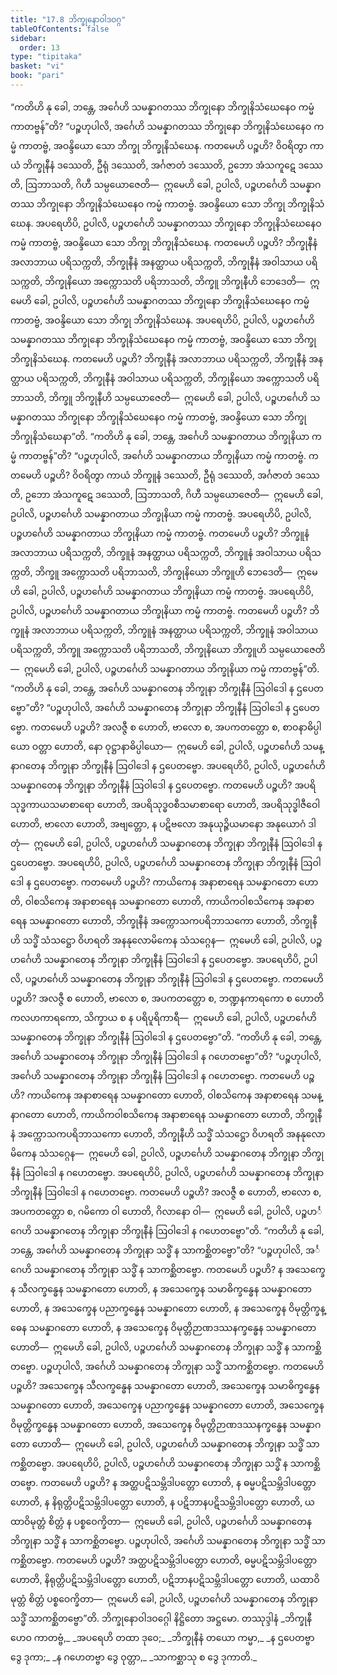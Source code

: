 ```yaml
---
title: "17.8 ဘိက္ခုနောဝါဒဝဂ္ဂ"
tableOfContents: false
sidebar:
  order: 13
type: "tipitaka"
basket: "vi"
book: "pari"
---
```



<DynamicBreadcrumb />

<Division number="450" book="pari">

<Paragraph number="2085" book="pari">
“ကတိဟိ နု ခေါ, ဘန္တေ, အင်္ဂေဟိ သမန္နာဂတဿ ဘိက္ခုနော ဘိက္ခုနိသံဃေနေဝ ကမ္မံ ကာတဗ္ဗန်”တိ?
</Paragraph>

<Paragraph number="2086" book="pari">
“ပဉ္စဟုပါလိ, အင်္ဂေဟိ သမန္နာဂတဿ ဘိက္ခုနော ဘိက္ခုနိသံဃေနေဝ ကမ္မံ ကာတဗ္ဗံ, အဝန္ဒိယော သော ဘိက္ခု ဘိက္ခုနိသံဃေန. ကတမေဟိ ပဉ္စဟိ? ဝိဝရိတွာ ကာယံ ဘိက္ခုနီနံ ဒဿေတိ, ဦရုံ ဒဿေတိ, အင်္ဂဇာတံ ဒဿေတိ, ဥဘော အံသကူဋေ ဒဿေတိ, ဩဘာသတိ, ဂိဟီ သမ္ပယောဇေတိ—  ဣမေဟိ ခေါ, ဥပါလိ, ပဉ္စဟင်္ဂေဟိ သမန္နာဂတဿ ဘိက္ခုနော ဘိက္ခုနိသံဃေနေဝ ကမ္မံ ကာတဗ္ဗံ. အဝန္ဒိယော သော ဘိက္ခု ဘိက္ခုနိသံဃေန.
</Paragraph>

<Paragraph number="2087" book="pari">
အပရေဟိပိ, ဥပါလိ, ပဉ္စဟင်္ဂေဟိ သမန္နာဂတဿ ဘိက္ခုနော ဘိက္ခုနိသံဃေနေဝ ကမ္မံ ကာတဗ္ဗံ, အဝန္ဒိယော သော ဘိက္ခု ဘိက္ခုနိသံဃေန. ကတမေဟိ ပဉ္စဟိ? ဘိက္ခုနီနံ အလာဘာယ ပရိသက္ကတိ, ဘိက္ခုနီနံ အနတ္ထာယ ပရိသက္ကတိ, ဘိက္ခုနီနံ အဝါသာယ ပရိသက္ကတိ, ဘိက္ခုနိယော အက္ကောသတိ ပရိဘာသတိ, ဘိက္ခူ ဘိက္ခုနီဟိ ဘေဒေတိ—  ဣမေဟိ ခေါ, ဥပါလိ, ပဉ္စဟင်္ဂေဟိ သမန္နာဂတဿ ဘိက္ခုနော ဘိက္ခုနိသံဃေနေဝ ကမ္မံ ကာတဗ္ဗံ, အဝန္ဒိယော သော ဘိက္ခု ဘိက္ခုနိသံဃေန.
</Paragraph>

<Paragraph number="2088" book="pari">
အပရေဟိပိ, ဥပါလိ, ပဉ္စဟင်္ဂေဟိ သမန္နာဂတဿ ဘိက္ခုနော ဘိက္ခုနိသံဃေနေဝ ကမ္မံ ကာတဗ္ဗံ, အဝန္ဒိယော သော ဘိက္ခု ဘိက္ခုနိသံဃေန. ကတမေဟိ ပဉ္စဟိ? ဘိက္ခုနီနံ အလာဘာယ ပရိသက္ကတိ, ဘိက္ခုနီနံ အနတ္ထာယ ပရိသက္ကတိ, ဘိက္ခုနီနံ အဝါသာယ ပရိသက္ကတိ, ဘိက္ခုနိယော အက္ကောသတိ ပရိဘာသတိ, ဘိက္ခူ ဘိက္ခုနီဟိ သမ္ပယောဇေတိ—  ဣမေဟိ ခေါ, ဥပါလိ, ပဉ္စဟင်္ဂေဟိ သမန္နာဂတဿ ဘိက္ခုနော ဘိက္ခုနိသံဃေနေဝ ကမ္မံ ကာတဗ္ဗံ, အဝန္ဒိယော သော ဘိက္ခု ဘိက္ခုနိသံဃေနာ”တိ.
</Paragraph>

</Division>
<Division number="451" book="pari">

<Paragraph number="2089" book="pari">
“ကတိဟိ နု ခေါ, ဘန္တေ, အင်္ဂေဟိ သမန္နာဂတာယ ဘိက္ခုနိယာ ကမ္မံ ကာတဗ္ဗန်”တိ?
</Paragraph>

<Paragraph number="2090" book="pari">
“ပဉ္စဟုပါလိ, အင်္ဂေဟိ သမန္နာဂတာယ ဘိက္ခုနိယာ ကမ္မံ ကာတဗ္ဗံ. ကတမေဟိ ပဉ္စဟိ? ဝိဝရိတွာ ကာယံ ဘိက္ခူနံ ဒဿေတိ, ဦရုံ ဒဿေတိ, အင်္ဂဇာတံ ဒဿေတိ, ဥဘော အံသကူဋေ ဒဿေတိ, ဩဘာသတိ, ဂိဟီ သမ္ပယောဇေတိ—  ဣမေဟိ ခေါ, ဥပါလိ, ပဉ္စဟင်္ဂေဟိ သမန္နာဂတာယ ဘိက္ခုနိယာ ကမ္မံ ကာတဗ္ဗံ.
</Paragraph>

<Paragraph number="2091" book="pari">
အပရေဟိပိ, ဥပါလိ, ပဉ္စဟင်္ဂေဟိ သမန္နာဂတာယ ဘိက္ခုနိယာ ကမ္မံ ကာတဗ္ဗံ. ကတမေဟိ ပဉ္စဟိ? ဘိက္ခူနံ အလာဘာယ ပရိသက္ကတိ, ဘိက္ခူနံ အနတ္ထာယ ပရိသက္ကတိ, ဘိက္ခူနံ အဝါသာယ ပရိသက္ကတိ, ဘိက္ခူ အက္ကောသတိ ပရိဘာသတိ, ဘိက္ခုနိယော ဘိက္ခူဟိ ဘေဒေတိ—  ဣမေဟိ ခေါ, ဥပါလိ, ပဉ္စဟင်္ဂေဟိ သမန္နာဂတာယ ဘိက္ခုနိယာ ကမ္မံ ကာတဗ္ဗံ.
</Paragraph>

<Paragraph number="2092" book="pari">
အပရေဟိပိ, ဥပါလိ, ပဉ္စဟင်္ဂေဟိ သမန္နာဂတာယ ဘိက္ခုနိယာ ကမ္မံ ကာတဗ္ဗံ. ကတမေဟိ ပဉ္စဟိ? ဘိက္ခူနံ အလာဘာယ ပရိသက္ကတိ, ဘိက္ခူနံ အနတ္ထာယ ပရိသက္ကတိ, ဘိက္ခူနံ အဝါသာယ ပရိသက္ကတိ, ဘိက္ခူ အက္ကောသတိ ပရိဘာသတိ, ဘိက္ခုနိယော ဘိက္ခူဟိ သမ္ပယောဇေတိ—  ဣမေဟိ ခေါ, ဥပါလိ, ပဉ္စဟင်္ဂေဟိ သမန္နာဂတာယ ဘိက္ခုနိယာ ကမ္မံ ကာတဗ္ဗန်”တိ.
</Paragraph>

</Division>
<Division number="452" book="pari">

<Paragraph number="2093" book="pari">
“ကတိဟိ နု ခေါ, ဘန္တေ, အင်္ဂေဟိ သမန္နာဂတေန ဘိက္ခုနာ ဘိက္ခုနီနံ ဩဝါဒေါ န ဌပေတဗ္ဗော”တိ?
</Paragraph>

<Paragraph number="2094" book="pari">
“ပဉ္စဟုပါလိ, အင်္ဂေဟိ သမန္နာဂတေန ဘိက္ခုနာ ဘိက္ခုနီနံ ဩဝါဒေါ န ဌပေတဗ္ဗော. ကတမေဟိ ပဉ္စဟိ? အလဇ္ဇီ စ ဟောတိ, ဗာလော စ, အပကတတ္တော စ, စာဝနာဓိပ္ပါယော ဝတ္တာ ဟောတိ, နော ဝုဋ္ဌာနာဓိပ္ပါယော—  ဣမေဟိ ခေါ, ဥပါလိ, ပဉ္စဟင်္ဂေဟိ သမန္နာဂတေန ဘိက္ခုနာ ဘိက္ခုနီနံ ဩဝါဒေါ န ဌပေတဗ္ဗော.
</Paragraph>

<Paragraph number="2095" book="pari">
အပရေဟိပိ, ဥပါလိ, ပဉ္စဟင်္ဂေဟိ သမန္နာဂတေန ဘိက္ခုနာ ဘိက္ခုနီနံ ဩဝါဒေါ န ဌပေတဗ္ဗော. ကတမေဟိ ပဉ္စဟိ? အပရိသုဒ္ဓကာယသမာစာရော ဟောတိ, အပရိသုဒ္ဓဝစီသမာစာရော ဟောတိ, အပရိသုဒ္ဓါဇီဝေါ ဟောတိ, ဗာလော ဟောတိ, အဗျတ္တော, န ပဋိဗလော အနုယုဉ္ဇိယမာနော အနုယောဂံ ဒါတုံ—  ဣမေဟိ ခေါ, ဥပါလိ, ပဉ္စဟင်္ဂေဟိ သမန္နာဂတေန ဘိက္ခုနာ ဘိက္ခုနီနံ ဩဝါဒေါ န ဌပေတဗ္ဗော.
</Paragraph>

<Paragraph number="2096" book="pari">
အပရေဟိပိ, ဥပါလိ, ပဉ္စဟင်္ဂေဟိ သမန္နာဂတေန ဘိက္ခုနာ ဘိက္ခုနီနံ ဩဝါဒေါ န ဌပေတဗ္ဗော. ကတမေဟိ ပဉ္စဟိ? ကာယိကေန အနာစာရေန သမန္နာဂတော ဟောတိ, ဝါစသိကေန အနာစာရေန သမန္နာဂတော ဟောတိ, ကာယိကဝါစသိကေန အနာစာရေန သမန္နာဂတော ဟောတိ, ဘိက္ခုနီနံ အက္ကောသကပရိဘာသကော ဟောတိ, ဘိက္ခုနီဟိ သဒ္ဓိံ သံသဋ္ဌော ဝိဟရတိ အနနုလောမိကေန သံသဂ္ဂေန—  ဣမေဟိ ခေါ, ဥပါလိ, ပဉ္စဟင်္ဂေဟိ သမန္နာဂတေန ဘိက္ခုနာ ဘိက္ခုနီနံ ဩဝါဒေါ န ဌပေတဗ္ဗော.
</Paragraph>

<Paragraph number="2097" book="pari">
အပရေဟိပိ, ဥပါလိ, ပဉ္စဟင်္ဂေဟိ သမန္နာဂတေန ဘိက္ခုနာ ဘိက္ခုနီနံ ဩဝါဒေါ န ဌပေတဗ္ဗော. ကတမေဟိ ပဉ္စဟိ? အလဇ္ဇီ စ ဟောတိ, ဗာလော စ, အပကတတ္တော စ, ဘဏ္ဍနကာရကော စ ဟောတိ ကလဟကာရကော, သိက္ခာယ စ န ပရိပူရိကာရီ—  ဣမေဟိ ခေါ, ဥပါလိ, ပဉ္စဟင်္ဂေဟိ သမန္နာဂတေန ဘိက္ခုနာ ဘိက္ခုနီနံ ဩဝါဒေါ န ဌပေတဗ္ဗော”တိ.
</Paragraph>

</Division>
<Division number="453" book="pari">

<Paragraph number="2098" book="pari">
“ကတိဟိ နု ခေါ, ဘန္တေ, အင်္ဂေဟိ သမန္နာဂတေန ဘိက္ခုနာ ဘိက္ခုနီနံ ဩဝါဒေါ န ဂဟေတဗ္ဗော”တိ?
</Paragraph>

<Paragraph number="2099" book="pari">
“ပဉ္စဟုပါလိ, အင်္ဂေဟိ သမန္နာဂတေန ဘိက္ခုနာ ဘိက္ခုနီနံ ဩဝါဒေါ န ဂဟေတဗ္ဗော. ကတမေဟိ ပဉ္စဟိ? ကာယိကေန အနာစာရေန သမန္နာဂတော ဟောတိ, ဝါစသိကေန အနာစာရေန သမန္နာဂတော ဟောတိ, ကာယိကဝါစသိကေန အနာစာရေန သမန္နာဂတော ဟောတိ, ဘိက္ခုနီနံ အက္ကောသကပရိဘာသကော ဟောတိ, ဘိက္ခုနီဟိ သဒ္ဓိံ သံသဋ္ဌော ဝိဟရတိ အနနုလောမိကေန သံသဂ္ဂေန—  ဣမေဟိ ခေါ, ဥပါလိ, ပဉ္စဟင်္ဂေဟိ သမန္နာဂတေန ဘိက္ခုနာ ဘိက္ခုနီနံ ဩဝါဒေါ န ဂဟေတဗ္ဗော.
</Paragraph>

<Paragraph number="2100" book="pari">
အပရေဟိပိ, ဥပါလိ, ပဉ္စဟင်္ဂေဟိ သမန္နာဂတေန ဘိက္ခုနာ ဘိက္ခုနီနံ ဩဝါဒေါ န ဂဟေတဗ္ဗော. ကတမေဟိ ပဉ္စဟိ? အလဇ္ဇီ စ ဟောတိ, ဗာလော စ, အပကတတ္တော စ, ဂမိကော ဝါ ဟောတိ, ဂိလာနော ဝါ—  ဣမေဟိ ခေါ, ဥပါလိ, ပဉ္စဟင်္ဂေဟိ သမန္နာဂတေန ဘိက္ခုနာ ဘိက္ခုနီနံ ဩဝါဒေါ န ဂဟေတဗ္ဗော”တိ.
</Paragraph>

</Division>
<Division number="454" book="pari">

<Paragraph number="2101" book="pari">
“ကတိဟိ နု ခေါ, ဘန္တေ, အင်္ဂေဟိ သမန္နာဂတေန ဘိက္ခုနာ သဒ္ဓိံ န သာကစ္ဆိတဗ္ဗော”တိ?
</Paragraph>

<Paragraph number="2102" book="pari">
“ပဉ္စဟုပါလိ, အင်္ဂေဟိ သမန္နာဂတေန ဘိက္ခုနာ သဒ္ဓိံ န သာကစ္ဆိတဗ္ဗော. ကတမေဟိ ပဉ္စဟိ? န အသေက္ခေန သီလက္ခန္ဓေန သမန္နာဂတော ဟောတိ, န အသေက္ခေန သမာဓိက္ခန္ဓေန သမန္နာဂတော ဟောတိ, န အသေက္ခေန ပညာက္ခန္ဓေန သမန္နာဂတော ဟောတိ, န အသေက္ခေန ဝိမုတ္တိက္ခန္ဓေန သမန္နာဂတော ဟောတိ, န အသေက္ခေန ဝိမုတ္တိဉာဏဒဿနက္ခန္ဓေန သမန္နာဂတော ဟောတိ—  ဣမေဟိ ခေါ, ဥပါလိ, ပဉ္စဟင်္ဂေဟိ သမန္နာဂတေန ဘိက္ခုနာ သဒ္ဓိံ န သာကစ္ဆိတဗ္ဗော. ပဉ္စဟုပါလိ, အင်္ဂေဟိ သမန္နာဂတေန ဘိက္ခုနာ သဒ္ဓိံ သာကစ္ဆိတဗ္ဗော. ကတမေဟိ ပဉ္စဟိ? အသေက္ခေန သီလက္ခန္ဓေန သမန္နာဂတော ဟောတိ, အသေက္ခေန သမာဓိက္ခန္ဓေန သမန္နာဂတော ဟောတိ, အသေက္ခေန ပညာက္ခန္ဓေန သမန္နာဂတော ဟောတိ, အသေက္ခေန ဝိမုတ္တိက္ခန္ဓေန သမန္နာဂတော ဟောတိ, အသေက္ခေန ဝိမုတ္တိဉာဏဒဿနက္ခန္ဓေန သမန္နာဂတော ဟောတိ—  ဣမေဟိ ခေါ, ဥပါလိ, ပဉ္စဟင်္ဂေဟိ သမန္နာဂတေန ဘိက္ခုနာ သဒ္ဓိံ သာကစ္ဆိတဗ္ဗော.
</Paragraph>

<Paragraph number="2103" book="pari">
အပရေဟိပိ, ဥပါလိ, ပဉ္စဟင်္ဂေဟိ သမန္နာဂတေန ဘိက္ခုနာ သဒ္ဓိံ န သာကစ္ဆိတဗ္ဗော. ကတမေဟိ ပဉ္စဟိ? န အတ္ထပဋိသမ္ဘိဒါပတ္တော ဟောတိ, န ဓမ္မပဋိသမ္ဘိဒါပတ္တော ဟောတိ, န နိရုတ္တိပဋိသမ္ဘိဒါပတ္တော ဟောတိ, န ပဋိဘာနပဋိသမ္ဘိဒါပတ္တော ဟောတိ, ယထာဝိမုတ္တံ စိတ္တံ န ပစ္စဝေက္ခိတာ—  ဣမေဟိ ခေါ, ဥပါလိ, ပဉ္စဟင်္ဂေဟိ သမန္နာဂတေန ဘိက္ခုနာ သဒ္ဓိံ န သာကစ္ဆိတဗ္ဗော. ပဉ္စဟုပါလိ, အင်္ဂေဟိ သမန္နာဂတေန ဘိက္ခုနာ သဒ္ဓိံ သာကစ္ဆိတဗ္ဗော. ကတမေဟိ ပဉ္စဟိ? အတ္ထပဋိသမ္ဘိဒါပတ္တော ဟောတိ, ဓမ္မပဋိသမ္ဘိဒါပတ္တော ဟောတိ, နိရုတ္တိပဋိသမ္ဘိဒါပတ္တော ဟောတိ, ပဋိဘာနပဋိသမ္ဘိဒါပတ္တော ဟောတိ, ယထာဝိမုတ္တံ စိတ္တံ ပစ္စဝေက္ခိတာ—  ဣမေဟိ ခေါ, ဥပါလိ, ပဉ္စဟင်္ဂေဟိ သမန္နာဂတေန ဘိက္ခုနာ သဒ္ဓိံ သာကစ္ဆိတဗ္ဗော”တိ.

</Paragraph>
</Division>

<Paragraph number="2104" type="center" book="pari">
ဘိက္ခုနောဝါဒဝဂ္ဂေါ နိဋ္ဌိတော အဋ္ဌမော.



</Paragraph>

<Paragraph number="2105" type="center" book="pari">
တဿုဒ္ဒါနံ


</Paragraph>

<Paragraph number="2106" type="verses" book="pari">
_ဘိက္ခုနီဟေဝ ကာတဗ္ဗံ,_  
_အပရေဟိ တထာ ဒုဝေ;_  
_ဘိက္ခုနီနံ တယော ကမ္မာ,_  
_န ဌပေတဗ္ဗာ ဒွေ ဒုကာ;_  
_န ဂဟေတဗ္ဗာ ဒွေ ဝုတ္တာ,_  
_သာကစ္ဆာသု စ ဒွေ ဒုကာတိ._
</Paragraph>